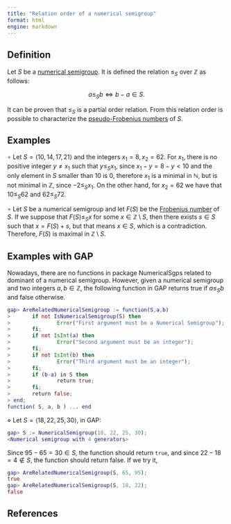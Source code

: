 ```yaml
---
title: "Relation order of a numerical semigroup"
format: html
engine: markdown
---
```


## Definition

Let $S$ be a [numerical semigroup](Numerical-semigroup.qmd). It is defined the relation $\le_S$ over $\mathbb{Z}$ as follows:

$$
a \le_S b \Longleftrightarrow b - a \in S.
$$

It can be proven that $\le_S$ is a partial order relation. From this relation order is possible to characterize the [pseudo-Frobenius numbers](Pseudo-Frobenius-number.qmd) of $S$.

## Examples

$\circ$ Let $S = \langle 10, 14, 17, 21 \rangle$ and the integers $x_1 = 8, x_2 = 62$. For $x_1$, there is no positive integer $y \ne x_1$ such that $y \le_S x_1$, since $x_1 - y = 8 - y < 10$ and the only element in $S$ smaller than $10$ is $0$, therefore $x_1$ is a minimal in $\mathbb{N}$, but is not minimal in $\mathbb{Z}$, since $-2 \le_S x_1$. On the other hand, for $x_2 = 62$ we have that $10 \le_S 62$ and $62 \le_S 72$.

$\circ$ Let $S$ be a numerical semigroup and let $F(S)$ be the [Frobenius number](Frobenius-number.qmd) of $S$. If we suppose that $F(S) \le_S x$ for some $x \in \mathbb{Z} \setminus S$, then there exists $s \in S$ such that $x = F(S) + s$, but that means $x \in S$, which is a contradiction. Therefore, $F(S)$ is maximal in $\mathbb{Z} \setminus S$.

## Examples with GAP

Nowadays, there are no functions in package NumericalSgps related to dominant of a numerical semigroup. However, given a numerical semigroup and two integers $a,b \in \mathbb{Z}$, the following function in GAP returns true if $a \le_S b$ and false otherwise.

``` gap
gap> AreRelatedNumericalSemigroup := function(S,a,b)
>       if not IsNumericalSemigroup(S) then
>               Error("First argument must be a Numerical Semigroup");
>       fi;
>       if not IsInt(a) then
>               Error("Second argument must be an integer");
>       fi;
>       if not IsInt(b) then
>               Error("Third argument must be an integer");
>       fi;
>       if (b-a) in S then
>               return true;
>       fi;
>       return false;
> end;
function( S, a, b ) ... end
```

$\diamond$ Let $S = \langle 18, 22, 25, 30 \rangle$, in GAP:

``` gap
gap> S := NumericalSemigroup(18, 22, 25, 30);
<Numerical semigroup with 4 generators>
```

Since $95 - 65 = 30 \in S$, the function should return `true`, and since $22 - 18 = 4 \not \in S$, the function should return false. If we try it,

``` gap
gap> AreRelatedNumericalSemigroup(S, 65, 95);
true
gap> AreRelatedNumericalSemigroup(S, 18, 22);
false
```

## References

<!-- https://docs.gap-system.org/doc/tut/chap4_mj.html#X801EE07E839B31B2 -->

<!-- https://pedritomelenas.github.io/Software-Matematicas-GAP/ -->
